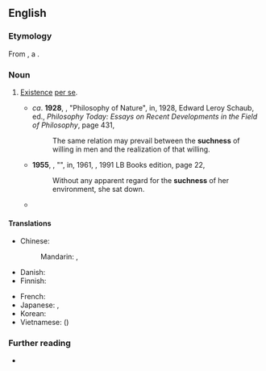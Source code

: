 ==English==

===Etymology===
From {{affix|en|such|-ness}}, a {{calque|en|sa|तथाता|nocap=1}}.

===Noun===
{{en-noun|-|+}}

# {{lb|en|philosophy|chiefly|_|Buddhism}} [[existence|Existence]] [[per se]].
#: {{syn|en|tathata|thusness}}
#* ''ca''. '''1928''', {{w|Hans Driesch}}, "Philosophy of Nature", in, 1928, Edward Leroy Schaub, ed., ''Philosophy Today: Essays on Recent Developments in the Field of Philosophy'', page 431,
#*: The same relation may prevail between the '''suchness''' of willing in men and the realization of that willing.
#* '''1955''', {{w|J. D. Salinger}}, "{{w|Franny}}", in, 1961, ''{{w|Franny and Zooey}}'', 1991 LB Books edition, page 22,
#*: Without any apparent regard for the '''suchness''' of her environment, she sat down.
#* {{quote-book|en|year=1988|author={{w|Thich Nhat Hanh}}|title=The Sun My Heart: From Mindfulness to Insight Contemplation|publisher=Parallax Press|isbn=0938077635|page=94
|passage=Rather than give an answer, you have to section the tangerine and invite the questioner to have a taste. Doing this, you allow him or her to enter the '''suchness''' of the tangerine without any verbal or conceptual description.}}

====Translations====
{{trans-top|existence per se}}
* Chinese:
*: Mandarin: {{t+|cmn|真如|tr=zhēnrú}}, {{t+|cmn|如如|tr=rúrú}}
* Danish: {{t-needed|da}}
* Finnish: {{t|fi|sellaisuus}}
{{trans-mid}}
* French: {{t|fr|talité|f}}
* Japanese: {{t|ja|真如|tr=しんにょ, shinnyo}}, {{t|ja|実性|tr=じっしょう, jisshō}}
* Korean: {{t|ko|진여(眞如)}}
* Vietnamese: {{t|vi|chân như}} ({{t|vi|真如}})
{{trans-bottom}}

===Further reading===
* {{pedia|tathātā}}